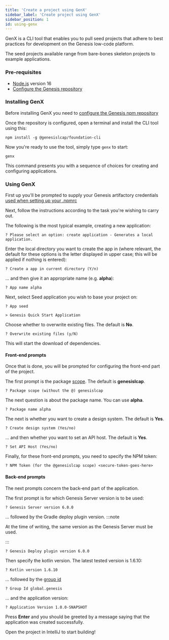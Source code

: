 ```yaml
---
title: 'Create a project using GenX'
sidebar_label: 'Create project using GenX'
sidebar_position: 1
id: using-genx
---
```


GenX is a CLI tool that enables you to pull seed projects that adhere to best practices for development on the Genesis low-code platform.

The seed projects available range from bare-bones skeleton projects to example applications.

### Pre-requisites

- [Node.js](https://nodejs.org/en/download/) version 16
- [Configure the Genesis repository](/creating-applications/getting-ready-to-develop/workstation-setup/#npmrc-setup)

### Installing GenX

Before installing GenX you need to [configure the Genesis npm repository](/creating-applications/getting-ready-to-develop/workstation-setup/#npmrc-set-up)

Once the repository is configured, open a terminal and install the CLI tool using this:

```shell
npm install -g @genesislcap/foundation-cli
```

Now you're ready to use the tool, simply type `genx` to start:

```shell
genx
```

This command presents you with a sequence of choices for creating and configuring applications.

### Using GenX

First up you'll be prompted to supply your Genesis artifactory credentials [used when setting up your .npmrc](/creating-applications/getting-ready-to-develop/workstation-setup/#npmrc-set-up)

Next, follow the instructions according to the task you're wishing to carry out. 

The following is the most typical example, creating a new application:

```shell
? Please select an option: create application - Generates a local application. 
```

Enter the local directory you want to create the app in (where relevant, the default for these options is the letter displayed in upper case; this will be applied if nothing is entered):

```shell
? Create a app in current directory (Y/n)
```

... and then give it an appropriate name (e.g. **alpha**):
```shell
? App name alpha 
```

Next, select Seed application you wish to base your project on:
```shell
? App seed 

> Genesis Quick Start Application 
```

Choose whether to overwrite existing files. The default is **No**.
```shell
? Overwrite existing files (y/N)
```

This will start the download of dependencies. 

#### Front-end prompts
Once that is done, you will be prompted for configuring the front-end part of the project.

The first prompt is the package [scope](https://docs.npmjs.com/cli/v8/using-npm/scope). The default is **genesislcap**.
```shell
? Package scope (without the @) genesislcap 
```

The next question is about the package name. You can use **alpha**.
```shell
? Package name alpha 
```

The next is whether you want to create a design system. The default is **Yes**.
```shell
? Create design system (Yes/no)
```

... and then whether you want to set an API host. The default is **Yes**.
```shell
? Set API Host (Yes/no) 
```

Finally, for these front-end prompts, you need to specify the NPM token:
```shell
? NPM Token (for the @genesislcap scope) <secure-token-goes-here> 
```

#### Back-end prompts
The next prompts concern the back-end part of the application.

The first prompt is for which Genesis Server version is to be used:
```shell
? Genesis Server version 6.0.0
```

... followed by the Gradle deploy plugin version.
:::note

At the time of writing, the same version as the Genesis Server must be used.

:::

```shell
? Genesis Deploy plugin version 6.0.0
```

Then specify the kotlin version. The latest tested version is 1.6.10:
```shell
? Kotlin version 1.6.10 
```

... followed by the [group id](https://maven.apache.org/guides/mini/guide-naming-conventions.html)
```shell
? Group Id global.genesis 
```

... and the application version:
```shell
? Application Version 1.0.0-SNAPSHOT 
```

Press **Enter** and you should be greeted by a message saying that the application was created successfully.

Open the project in IntelliJ to start building!